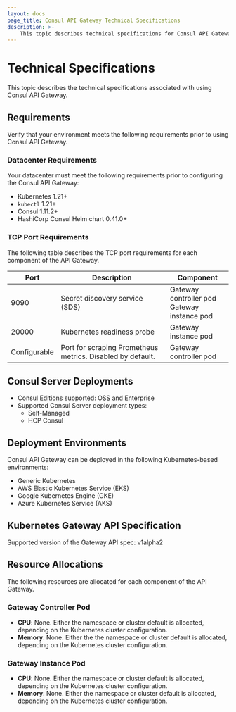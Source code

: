 ```yaml
---
layout: docs
page_title: Consul API Gateway Technical Specifications
description: >-
    This topic describes technical specifications for Consul API Gateway.
---
```


# Technical Specifications

This topic describes the technical specifications associated with using Consul API Gateway.

## Requirements

Verify that your environment meets the following requirements prior to using Consul API Gateway.

### Datacenter Requirements

Your datacenter must meet the following requirements prior to configuring the Consul API Gateway:

- Kubernetes 1.21+
- `kubectl` 1.21+
- Consul 1.11.2+
- HashiCorp Consul Helm chart 0.41.0+

### TCP Port Requirements

The following table describes the TCP port requirements for each component of the API Gateway.

| Port | Description | Component |
| ---- | ----------- | --------- | 
| 9090 | Secret discovery service (SDS) | Gateway controller pod <br/> Gateway instance pod |
| 20000 | Kubernetes readiness probe | Gateway instance pod |
| Configurable | Port for scraping Prometheus metrics. Disabled by default. | Gateway controller pod |

## Consul Server Deployments

- Consul Editions supported: OSS and Enterprise
- Supported Consul Server deployment types:
  - Self-Managed
  - HCP Consul

## Deployment Environments

Consul API Gateway can be deployed in the following Kubernetes-based environments:

- Generic Kubernetes
- AWS Elastic Kubernetes Service (EKS)
- Google Kubernetes Engine (GKE)
- Azure Kubernetes Service (AKS)

## Kubernetes Gateway API Specification

Supported version of the Gateway API spec: v1alpha2


## Resource Allocations

The following resources are allocated for each component of the API Gateway.

### Gateway Controller Pod

* **CPU**: None. Either the namespace or cluster default is allocated, depending on the Kubernetes cluster configuration. 
* **Memory**: None. Either the the namespace or cluster default is allocated, depending on the Kubernetes cluster configuration.

### Gateway Instance Pod

* **CPU**: None. Either the namespace or cluster default is allocated, depending on the Kubernetes cluster configuration.
* **Memory**: None. Either the namespace or cluster default is allocated, depending on the Kubernetes cluster configuration.